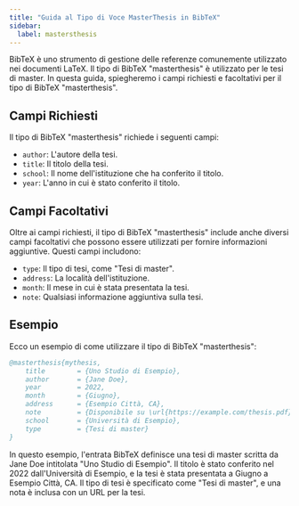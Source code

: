 ```yaml
---
title: "Guida al Tipo di Voce MasterThesis in BibTeX"
sidebar:
  label: mastersthesis
---
```



BibTeX è uno strumento di gestione delle referenze comunemente utilizzato nei documenti LaTeX. Il tipo di BibTeX "masterthesis" è utilizzato per le tesi di master. In questa guida, spiegheremo i campi richiesti e facoltativi per il tipo di BibTeX "masterthesis".

<CiteDrive/>

## Campi Richiesti

Il tipo di BibTeX "masterthesis" richiede i seguenti campi:

-   `author`: L'autore della tesi.
-   `title`: Il titolo della tesi.
-   `school`: Il nome dell'istituzione che ha conferito il titolo.
-   `year`: L'anno in cui è stato conferito il titolo.

## Campi Facoltativi

Oltre ai campi richiesti, il tipo di BibTeX "masterthesis" include anche diversi campi facoltativi che possono essere utilizzati per fornire informazioni aggiuntive. Questi campi includono:

-   `type`: Il tipo di tesi, come "Tesi di master".
-   `address`: La località dell'istituzione.
-   `month`: Il mese in cui è stata presentata la tesi.
-   `note`: Qualsiasi informazione aggiuntiva sulla tesi.

## Esempio

Ecco un esempio di come utilizzare il tipo di BibTeX "masterthesis":

```bibtex
@masterthesis{mythesis,
	title        = {Uno Studio di Esempio},
	author       = {Jane Doe},
	year         = 2022,
	month        = {Giugno},
	address      = {Esempio Città, CA},
	note         = {Disponibile su \url{https://example.com/thesis.pdf}},
	school       = {Università di Esempio},
	type         = {Tesi di master}
}
```

In questo esempio, l'entrata BibTeX definisce una tesi di master scritta da Jane Doe intitolata "Uno Studio di Esempio". Il titolo è stato conferito nel 2022 dall'Università di Esempio, e la tesi è stata presentata a Giugno a Esempio Città, CA. Il tipo di tesi è specificato come "Tesi di master", e una nota è inclusa con un URL per la tesi.
